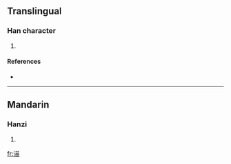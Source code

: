 ==Translingual==

===Han character===
{{Han char|rn=85|rad=水|as=09|sn=12|four=3416<sub>0</sub>|canj=水廿田 (ETW), X水廿田 (XETW)}}

# {{defn|Han|sort=水09}}

====References====
* {{Han ref|kx=0635.110|dkj=17789|hdz=31668.040|uh=6E35|ud=28213|bh=DA55|bd=55893}}

----

==Mandarin==

===Hanzi===
{{cmn-hanzi|pin=[[liú]] ([[liu2]]), [[máo]] ([[mao2]])|wg=liu<sup>2</sup>, mao<sup>2</sup>}}

# {{defn|Mandarin}}

[[fr:渵]]